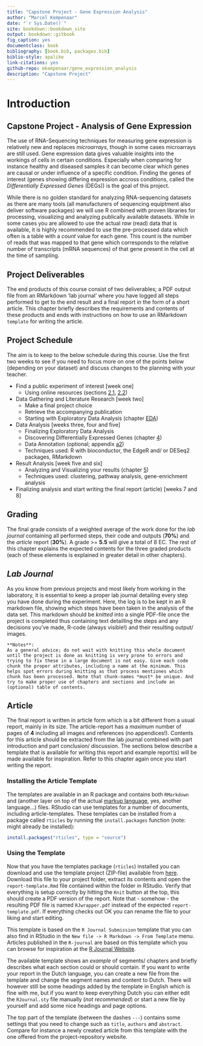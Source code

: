 ```yaml
---
title: "Capstone Project - Gene Expression Analysis"
author: "Marcel Kempenaar"
date: "`r Sys.Date()`"
site: bookdown::bookdown_site
output: bookdown::gitbook
fig_caption: yes
documentclass: book
bibliography: [book.bib, packages.bib]
biblio-style: apalike
link-citations: yes
github-repo: mkempenaar/gene_expression_analysis
description: "Capstone Project"
---
```


# Introduction {#chapter-1}

## Capstone Project - Analysis of Gene Expression

The use of RNA-Sequencing techniques for measuring gene expression is relatively new and replaces *microarrays*, though in some cases microarrays are still used. Gene expression data gives valuable insights into the workings of cells in certain conditions. Especially when comparing for instance healthy and diseased samples it can become clear which genes are causal or under influence of a specific condition. Finding the genes of interest (genes showing differing expression accross conditions, called the *Differentially Expressed Genes* (DEGs)) is the goal of this project.

While there is no golden standard for analyzing RNA-sequencing datasets as there are many tools (all manufacturers of sequencing equiptment also deliver software packages) we will use R combined with proven libraries for processing, visualizing and analyzing publically available datasets. While in some cases you are allowed to use the actual *raw* (read) data that is available, it is highly recommended to use the pre-processed data which often is a table with a *count* value for each gene. This count is the number of reads that was mapped to that gene which corresponds to the relative number of transcripts (mRNA sequences) of that gene present in the cell at the time of sampling.

## Project Deliverables

The end products of this course consist of two deliverables; a PDF output file from an RMarkdown 'lab journal' where you have logged all steps performed to get to the end result and a final report in the form of a short article. This chapter briefly describes the requirements and contents of these products and ends with instructions on how to use an RMarkdown `template` for writing the article.

## Project Schedule

The aim is to keep to the below schedule during this course. Use the first two weeks to see if you need to focus more on one of the points below (depending on your dataset) and discuss changes to the planning with your teacher.

* Find a public experiment of interest [week one]
    + Using online resources (sections [2.1](#finding-public-data), [2.2](#ncbi-geo))
* Data Gathering and Literature Research [week two]
    + Make a final project choice
    + Retrieve the accompanying publication
    + Starting with Exploratory Data Analysis (chapter [EDA](#EDA))
* Data Analysis [weeks three, four and five]
    + Finalizing Exploratory Data Analysis
    + Discovering Differentially Expressed Genes (chapter [4](#chapter-4))
    + Data Annotation (optional; appendix [a2](#a2-annotation))
    + Techniques used: R with bioconductor, the EdgeR and/ or DESeq2 packages, RMarkdown
* Result Analysis [week five and six]
    + Analyzing and Visualizing your results (chapter [5](#chapter-5))
    + Techniques used: clustering, pathway analysis, gene-enrichment analysis
* Finalizing analysis and start writing the final report (article) [weeks 7 and 8]

## Grading {#grading}

The final grade consists of a weighted average of the work done for the *lab journal* containing all performed steps, their code and outputs (**70%**) and the *article* report (**30%**). A grade >= **5.5** will give a total of 8 EC. The rest of this chapter explains the expected contents for the three graded products (each of these elements is explained in greater detail in other chapters).

## *Lab Journal*

As you know from previous projects and most likely from working in the laboratory, it is essential to keep a proper lab journal detailing every step you have done during the experiment. Here, the log is to be kept in an R markdown file, showing which steps have been taken in the analysis of the data set. This markdown should be *knitted* into a single PDF-file once the project is completed thus containing text detailling the steps and any decisions you've made, R-code (always visible!) and their resulting output/ images. 

```block
**Notes**:
As a general advice; do not wait with knitting this whole document until the project is done as knitting is very prone to errors and trying to fix these in a large document is not easy. Give each code chunk the proper attributes, including a name at the minimum. This helps spot errors during knitting as that process mentiones which chunk has been processed. Note that chunk-names *must* be unique. And try to make proper use of chapters and sections and include an (optional) table of contents.
```

## Article {#article}

The final report is written in article form which is a bit different from a usual report, mainly in its size. The article-report has a *maximum* number of pages of **4** including all images and references (no appendices!). Contents for this article should be extracted from the lab journal combined with part introduction and part conclusion/ discussion. The sections below describe a template that is available for writing this report and example report(s) will be made available for inspiration. Refer to this chapter again once you start writing the report.

### Installing the Article Template

The templates are available in an R package and contains both `RMarkdown` and \LaTeX (another layer on top of the actual [\TeX markup language](https://nl.wikipedia.org/wiki/TeX), yes, another language...) files. RStudio can use templates for a number of documents, including article-templates. These templates can be installed from a package called `rticles` by running the `install.packages` function (note: might already be installed):

```r
install.packages("rticles", type = "source")
```

### Using the Template

Now that you have the templates package (`rticles`) installed you can download and use the template project (ZIP-file) available from [here](https://bioinf.nl/~marcelk/capstone/course/report-template.zip). Download this file to your project folder, extract its contents and open the `report-template.Rmd` file contained within the folder in RStudio. Verify that everything is setup correctly by hitting the `Knit` button at the top, this should create a PDF version of the report. Note that - somehow - the resulting PDF file is named `RJwrapper.pdf` instead of the expected `report-template.pdf`. If everything checks out OK you can rename the file to your liking and start editing.

This template is based on the `R Journal Submission` template that you can also find in RStudio in the `New file -> R Markdown -> From Template` menu. Articles published in the `R-journal` are based on this template which you can browse for inspiration at the [R Journal Website](https://journal.r-project.org/archive/2021-2/). 

The available template shows an *example* of segments/ chapters and briefly describes what each section could or should contain. If you want to write your report in the Dutch language, you can create a new file from the template and change the segment names and content to Dutch. There will however still be some headings added by the template in English which is fine with me, but if you want to keep everything Dutch you can either edit the `RJournal.sty` file manually (*not recommended*) or start a new file by yourself and add some nice headings and page options. 

The top part of the template (between the dashes `---`) contains some settings that you need to change such as `title`, `authors` and `abstract`. Compare for instance a newly created article from this template with the one offered from the project-repository website.